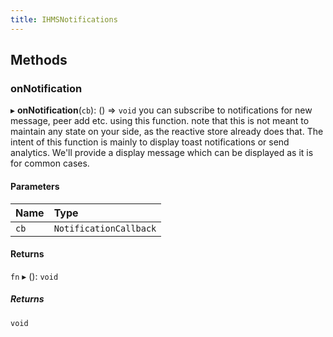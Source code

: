 ```yaml
---
title: IHMSNotifications
---
```


## Methods

### onNotification

▸ **onNotification**(`cb`): () => `void`
you can subscribe to notifications for new message, peer add etc. using this function.
note that this is not meant to maintain any state on your side, as the reactive store already
does that. The intent of this function is mainly to display toast notifications or send analytics.
We'll provide a display message which can be displayed as it is for common cases.

#### Parameters

| Name | Type                   |
| :--- | :--------------------- |
| `cb` | `NotificationCallback` |

#### Returns

`fn`
▸ (): `void`

##### Returns

`void`

